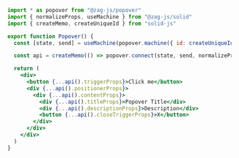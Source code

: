 ```jsx
import * as popover from "@zag-js/popover"
import { normalizeProps, useMachine } from "@zag-js/solid"
import { createMemo, createUniqueId } from "solid-js"

export function Popover() {
  const [state, send] = useMachine(popover.machine({ id: createUniqueId() }))

  const api = createMemo(() => popover.connect(state, send, normalizeProps))

  return (
    <div>
      <button {...api().triggerProps}>Click me</button>
      <div {...api().positionerProps}>
        <div {...api().contentProps}>
          <div {...api().titleProps}>Popover Title</div>
          <div {...api().descriptionProps}>Description</div>
          <button {...api().closeTriggerProps}>X</button>
        </div>
      </div>
    </div>
  )
}
```
